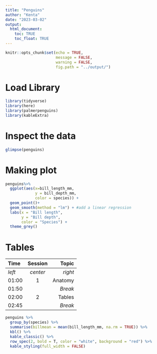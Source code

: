 ```yaml
---
title: "Penguins"
author: "Kenta"
date: "2023-03-02"
output: 
  html_document:
    toc: TRUE
    toc_float: TRUE
---
```


```r
knitr::opts_chunk$set(echo = TRUE,
                      message = FALSE,
                      warning = FALSE,
                      fig.path = "../output/")
```

# Load Library
```r
library(tidyverse)
library(here)
library(palmerpenguins)
library(kableExtra)
```

# Inspect the data
```r
glimpse(penguins)
```


# Making plot
```r
penguins%>%
  ggplot(aes(x=bill_length_mm,
             y = bill_depth_mm,
             color = species)) +
  geom_point()+
  geom_smooth(method = "lm") + #add a linear regression
  labs(x = "Bill length",
       y = "Bill depth",
       color = "Species") +
  theme_grey()
```

# Tables

| Time  | Session | Topic    |
|:------|:-------:|---------:|
| _left_ | _center_| _right_ |
| 01:00  | 1       | Anatomy |
| 01:50  |         | *Break* |
| 02:00  | 2       | Tables  |
| 02:45  |         | *Break* |

```r
penguins %>%
  group_by(species) %>%
  summarise(billmean = mean(bill_length_mm, na.rm = TRUE)) %>%
  kbl() %>%
  kable_classic() %>%
  row_spec(2, bold = T, color = "white", background = "red") %>%
  kable_styling(full_width = FALSE)
```


